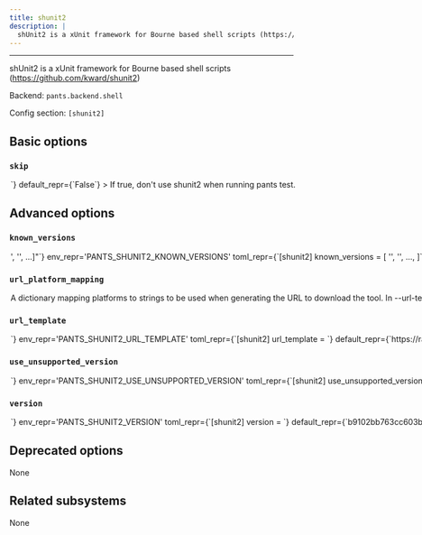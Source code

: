 ```yaml
---
title: shunit2
description: |
  shUnit2 is a xUnit framework for Bourne based shell scripts (https://github.com/kward/shunit2)
---
```



---

shUnit2 is a xUnit framework for Bourne based shell scripts (https://github.com/kward/shunit2)

Backend: <span className="color--primary">`pants.backend.shell`</span>

Config section: <span className="color--primary">`[shunit2]`</span>

<span className={styles.options}>

## Basic options

### `skip`

<Option
  cli_repr={`--[no-]shunit2-skip`}
  env_repr='PANTS_SHUNIT2_SKIP'
  toml_repr={`[shunit2]
skip = <bool>`}
  default_repr={`False`}
>

If true, don&#x27;t use shunit2 when running `pants test`.

</Option>

## Advanced options

### `known_versions`

<Option
  cli_repr={`--shunit2-known-versions="['<str>', '<str>', ...]"`}
  env_repr='PANTS_SHUNIT2_KNOWN_VERSIONS'
  toml_repr={`[shunit2]
known_versions = [
    '<str>',
    '<str>',
    ...,
]`}
  default_repr={`[\n  "b9102bb763cc603b3115ed30a5648bf950548097|macos_arm64|1f11477b7948150d1ca50cdd41d89be4ed2acd137e26d2e0fe23966d0e272cc5|40987",\n  "b9102bb763cc603b3115ed30a5648bf950548097|macos_x86_64|1f11477b7948150d1ca50cdd41d89be4ed2acd137e26d2e0fe23966d0e272cc5|40987",\n  "b9102bb763cc603b3115ed30a5648bf950548097|linux_x86_64|1f11477b7948150d1ca50cdd41d89be4ed2acd137e26d2e0fe23966d0e272cc5|40987",\n  "b9102bb763cc603b3115ed30a5648bf950548097|linux_arm64|1f11477b7948150d1ca50cdd41d89be4ed2acd137e26d2e0fe23966d0e272cc5|40987"\n]`}
>

Known versions to verify downloads against.

Each element is a pipe-separated string of `version|platform|sha256|length` or
`version|platform|sha256|length|url_override`, where:

- `version` is the version string
- `platform` is one of `[linux_arm64,linux_x86_64,macos_arm64,macos_x86_64]`
- `sha256` is the 64-character hex representation of the expected sha256
  digest of the download file, as emitted by `shasum -a 256`
- `length` is the expected length of the download file in bytes, as emitted by
  `wc -c`
- (Optional) `url_override` is a specific url to use instead of the normally
  generated url for this version

E.g., `3.1.2|macos_x86_64|6d0f18cd84b918c7b3edd0203e75569e0c7caecb1367bbbe409b44e28514f5be|42813`.
and `3.1.2|macos_arm64 |aca5c1da0192e2fd46b7b55ab290a92c5f07309e7b0ebf4e45ba95731ae98291|50926|https://example.mac.org/bin/v3.1.2/mac-aarch64-v3.1.2.tgz`.

Values are space-stripped, so pipes can be indented for readability if necessary.

</Option>

### `url_platform_mapping`

<Option
  cli_repr={`--shunit2-url-platform-mapping="{'key1': val1, 'key2': val2, ...}"`}
  env_repr='PANTS_SHUNIT2_URL_PLATFORM_MAPPING'
  toml_repr={`[shunit2.url_platform_mapping]
key1 = val1
key2 = val2
...`}
  default_repr={`{}`}
>

A dictionary mapping platforms to strings to be used when generating the URL to download the tool.

In `--url-template`, anytime the `{platform}` string is used, Pants will determine the current platform, and substitute `{platform}` with the respective value from your dictionary.

For example, if you define `{"macos_x86_64": "apple-darwin", "linux_x86_64": "unknown-linux"}`, and run Pants on Linux with an intel architecture, then `{platform}` will be substituted in the `--url-template` option with `unknown-linux`.

</Option>

### `url_template`

<Option
  cli_repr={`--shunit2-url-template=<str>`}
  env_repr='PANTS_SHUNIT2_URL_TEMPLATE'
  toml_repr={`[shunit2]
url_template = <str>`}
  default_repr={`https://raw.githubusercontent.com/kward/shunit2/{version}/shunit2`}
>

URL to download the tool, either as a single binary file or a compressed file (e.g. zip file). You can change this to point to your own hosted file, e.g. to work with proxies or for access via the filesystem through a `file:$abspath` URL (e.g. `file:/this/is/absolute`, possibly by [templating the buildroot in a config file](https://www.pantsbuild.org/2.28/docs/using-pants/key-concepts/options#config-file-entries)).

Use `{version}` to have the value from `--version` substituted, and `{platform}` to have a value from `--url-platform-mapping` substituted in, depending on the current platform. For example, https://github.com/.../protoc-&#123;version&#125;-&#123;platform&#125;.zip.

</Option>

### `use_unsupported_version`

<Option
  cli_repr={`--shunit2-use-unsupported-version=<UnsupportedVersionUsage>`}
  env_repr='PANTS_SHUNIT2_USE_UNSUPPORTED_VERSION'
  toml_repr={`[shunit2]
use_unsupported_version = <UnsupportedVersionUsage>`}
  one_of='error, warning'
  default_repr={`error`}
>

What action to take in case the requested version of shunit2 is not supported.

Supported shunit2 versions: unspecified

</Option>

### `version`

<Option
  cli_repr={`--shunit2-version=<str>`}
  env_repr='PANTS_SHUNIT2_VERSION'
  toml_repr={`[shunit2]
version = <str>`}
  default_repr={`b9102bb763cc603b3115ed30a5648bf950548097`}
>

Use this version of shunit2.

</Option>

## Deprecated options

None

## Related subsystems

None

</span>
